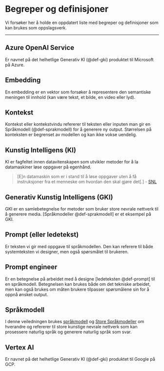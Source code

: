 # Begreper og definisjoner {#sec-definisjoner}

Vi forsøker her å holde en oppdatert liste med begreper og definisjoner som kan
brukes som oppslagsverk.

---

::: {#def-azure-openai}
## Azure OpenAI Service
Er navnet på det helhetlige Generativ KI (@def-gki) produktet til Microsoft på
Azure.
:::

::: {#def-embedding}
## Embedding
En embedding er en vektor som forsøker å representere den semantiske meningen
til innhold (kan være tekst, et bilde, en video eller lyd).
:::

::: {#def-kontekst}
## Kontekst
Kontekst eller kontekstvindu refererer til teksten eller inputen man gir en
Språkmodell (@def-sprakmodell) for å generere ny output. Størrelsen på
konteksten er begrenset av modellen og kan ikke vokse uendelig.
:::

::: {#def-ki}
## Kunstig Intelligens (KI)
KI er fagfeltet innen datavitenskapen som utvikler metoder for å la datamaskiner
løse oppgaver på egenhånd.

> [E]n datamaskin som er i stand til å løse oppgaver uten å få instruksjoner fra
> et menneske om hvordan den skal gjøre det[.] - [SNL][snl_ki]
:::

::: {#def-gki}
## Generativ Kunstig Intelligens (GKI)
GKI er en samlebetegnelse for metoder som bruker store nevrale nettverk til å
generere media. [Språkmodeller @def-sprakmodell] er et eksempel på GKI.
:::

::: {#def-prompt}
## Prompt (eller ledetekst)
Er teksten vi gir med oppgave til språkmodellen. Den kan referere til både
systemteksten vi designer, men også spørsmålet til brukeren.
:::

::: {#def-prompt-engineer}
## Prompt engineer
Er en betegnelse på arbeidet med å designe [ledeteksten @def-prompt] til en
språkmodell.  Betegnelsen kan brukes både om det tekniske arbeidet, men kan også
brukes om måten brukere tilpasser spørsmålene sin for å oppnå ønsket output.
:::

::: {#def-sprakmodell}
## Språkmodell
I denne veiledningen brukes [språkmodell][snl_sprakmodell] og [Store
Språkmodeller][wiki_llm] om hverandre og refererer til store kunstige nevrale
nettverk som kan prosessere naturlig språk og generere naturlig språk som svar.
:::

::: {#def-vertex-ai}
## Vertex AI
Er navnet på det helhetlige Generativ KI (@def-gki) produktet til Google på GCP.
:::

[wiki_llm]: https://en.wikipedia.org/wiki/Large_language_model
[snl_sprakmodell]: https://snl.no/spr%C3%A5kmodell#-Nyere_spr%C3%A5kmodeller
[snl_ki]: https://snl.no/kunstig_intelligens
